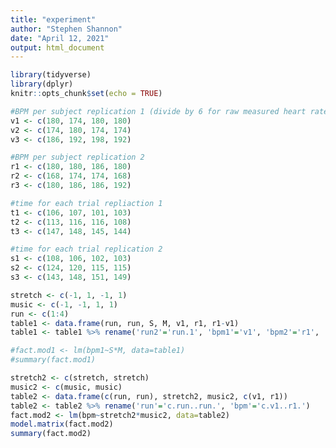 ```yaml
---
title: "experiment"
author: "Stephen Shannon"
date: "April 12, 2021"
output: html_document
---
```


```r
library(tidyverse)
library(dplyr)
knitr::opts_chunk$set(echo = TRUE)
```




```r
#BPM per subject replication 1 (divide by 6 for raw measured heart rate)
v1 <- c(180, 174, 180, 180)
v2 <- c(174, 180, 174, 174)
v3 <- c(186, 192, 198, 192)

#BPM per subject replication 2
r1 <- c(180, 180, 186, 180)
r2 <- c(168, 174, 174, 168)
r3 <- c(180, 186, 186, 192)

#time for each trial repliaction 1
t1 <- c(106, 107, 101, 103)
t2 <- c(113, 116, 116, 108)
t3 <- c(147, 148, 145, 144)

#time for each trial replication 2
s1 <- c(108, 106, 102, 103)
s2 <- c(124, 120, 115, 115)
s3 <- c(143, 148, 151, 149)
```

```r
stretch <- c(-1, 1, -1, 1)
music <- c(-1, -1, 1, 1)
run <- c(1:4)
table1 <- data.frame(run, run, S, M, v1, r1, r1-v1)
table1 <- table1 %>% rename('run2'='run.1', 'bpm1'='v1', 'bpm2'='r1', 'diff'='r1...v1')

#fact.mod1 <- lm(bpm1~S*M, data=table1)
#summary(fact.mod1)

stretch2 <- c(stretch, stretch)
music2 <- c(music, music)
table2 <- data.frame(c(run, run), stretch2, music2, c(v1, r1))
table2 <- table2 %>% rename('run'='c.run..run.', 'bpm'='c.v1..r1.')
fact.mod2 <- lm(bpm~stretch2*music2, data=table2)
model.matrix(fact.mod2)
summary(fact.mod2)
```
